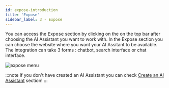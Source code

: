 ```yaml
---
id: expose-introduction
title: 'Expose'
sidebar_label: 3 - Expose
---
```



You can access the <kbd>Expose</kbd> section by clicking on the on the top bar after choosing the AI Assistant you want to work with.
In the Expose section you can choose the website where you want your AI Assitant to be available. The integration can take 3 forms :
chatbot, search interface or chat interface.

<Image src='/img/screenshots/tutorial-ui/expose/expose-menu.png' alt='expose menu'/>

:::note
If you don't have created an AI Assistant you can check [Create an AI Assistant](/tutorial-ui/createAiAssistant) section!
:::